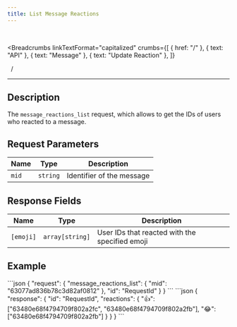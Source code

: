 ```yaml
---
title: List Message Reactions
---
```


<br />



<Breadcrumbs
  linkTextFormat="capitalized"
  crumbs={[
    { href: "/" },
    { text: "API" },
    { text: "Message" },
    { text: "Update Reaction" },
  ]}
>
  <Icon slot="index" name="seti:powershell" />
  <span slot="separator">&nbsp;&nbsp;/&nbsp;</span>
</Breadcrumbs>

---


## Description

> <Badge text="wss" variant="tip" size="large" />
> <Badge text="message_reactions_list" size="large" />

The `message_reactions_list` request, which allows to get the IDs of users who reacted to a message.

## Request Parameters

| Name  | Type     | Description               |
| ----- | -------- | ------------------------- |
| `mid` | `string` | Identifier of the message |

## Response Fields

| Name      | Type            | Description                                    |
| --------- | --------------- | ---------------------------------------------- |
| `[emoji]` | `array[string]` | User IDs that reacted with the specified emoji |

## Example

<Tabs>
  <TabItem label="Request">
```json
{
  "request": {
    "message_reactions_list": {
      "mid": "63077ad836b78c3d82af0812"
    },
    "id": "RequestId"
  }
}
```
  </TabItem>
</Tabs>

<Tabs>
  <TabItem label="Response">
```json
{
  "response": {
    "id": "RequestId",
    "reactions": {
      "👍": ["63480e68f4794709f802a2fc", "63480e68f4794709f802a2fb"],
      "😂": ["63480e68f4794709f802a2fb"]
    }
  }
}
```
  </TabItem>
</Tabs>

<script
  src="https://giscus.app/client.js"
  data-repo="Oleksandr1414/cathedra-slytherin"
  data-repo-id="R_kgDOI8uafg"
  data-category="[ВВЕДІТЬ CATEGORY NAME]"
  data-category-id="[ВВЕДІТЬ CATEGORY ID]"
  data-mapping="pathname"
  data-strict="0"
  data-reactions-enabled="1"
  data-emit-metadata="0"
  data-input-position="bottom"
  data-theme="preferred_color_scheme"
  data-lang="uk"
  crossorigin="anonymous"
  async
></script>
